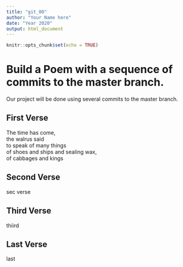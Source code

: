 ```yaml
---
title: "git_00"
author: "Your Name here"
date: "Year 2020"
output: html_document
---
```


```r
knitr::opts_chunk$set(echo = TRUE)
```
# Build a Poem with a sequence of commits to the master branch.
Our project will be done using several commits to the master branch.
<!-- Do not modify or change any text in "!--" bracketed areas such as this --- these are instructions to
you, if you change any of this the git program will notice it and compromise your git merging strategy !-->

## First Verse 
<!--Put the first five lines of a poem by Lewis Carrol in this section!-->
The time has come,  
the walrus said  
to speak of many things  
of shoes and ships and sealing wax,  
of cabbages and kings  

## Second Verse
<!--Put the first five lines of a poem by Robert Frost here!-->

sec verse

## Third Verse
<!--Put the first two verses of The Walrus and the Carpenter here!-->
thiird

## Last Verse
<!--Put a short poem of your choice 8-20 lines,here!-->

last
